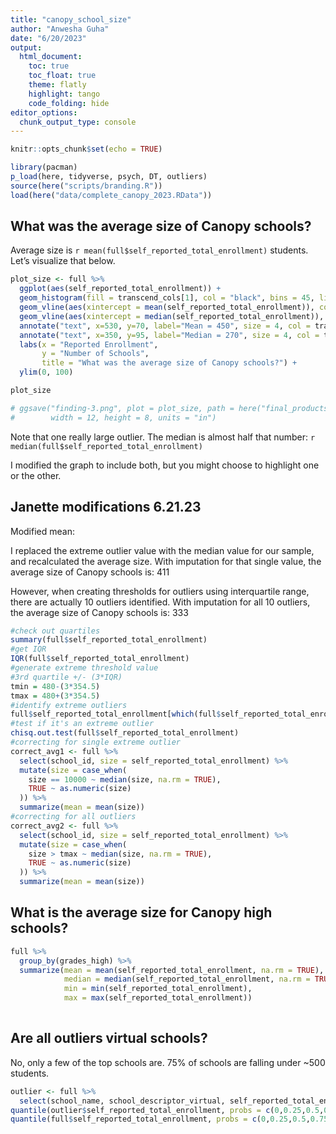 ```yaml
---
title: "canopy_school_size"
author: "Anwesha Guha"
date: "6/20/2023"
output: 
  html_document:
    toc: true
    toc_float: true
    theme: flatly
    highlight: tango
    code_folding: hide
editor_options: 
  chunk_output_type: console
---
```


```r
knitr::opts_chunk$set(echo = TRUE)
```

```r
library(pacman)
p_load(here, tidyverse, psych, DT, outliers)
source(here("scripts/branding.R"))
load(here("data/complete_canopy_2023.RData"))
```

## What was the average size of Canopy schools?

Average size is `r mean(full$self_reported_total_enrollment)` students. Let's visualize that below.

```r
plot_size <- full %>% 
  ggplot(aes(self_reported_total_enrollment)) +
  geom_histogram(fill = transcend_cols[1], col = "black", bins = 45, linewidth = .2) +
  geom_vline(aes(xintercept = mean(self_reported_total_enrollment)), col = transcend_cols[3]) +
  geom_vline(aes(xintercept = median(self_reported_total_enrollment)), col = transcend_cols[3]) +  
  annotate("text", x=530, y=70, label="Mean = 450", size = 4, col = transcend_cols[3], angle = 270) +
  annotate("text", x=350, y=95, label="Median = 270", size = 4, col = transcend_cols[3], angle = 270) +
  labs(x = "Reported Enrollment",
       y = "Number of Schools", 
       title = "What was the average size of Canopy schools?") +
  ylim(0, 100)

plot_size

# ggsave("finding-3.png", plot = plot_size, path = here("final_products", "draft-findings"),
#        width = 12, height = 8, units = "in")
```

Note that one really large outlier. The median is almost half that number: `r median(full$self_reported_total_enrollment)`

I modified the graph to include both, but you might choose to highlight one or the other.

## Janette modifications 6.21.23
Modified mean:

I replaced the extreme outlier value with the median value for our sample, and recalculated the average size. With imputation for that single value, the average size of Canopy schools is: 411

However, when creating thresholds for outliers using interquartile range, there are actually 10 outliers identified. With imputation for all 10 outliers, the average size of Canopy schools is: 333

```r
#check out quartiles
summary(full$self_reported_total_enrollment)
#get IQR
IQR(full$self_reported_total_enrollment)
#generate extreme threshold value 
#3rd quartile +/- (3*IQR)
tmin = 480-(3*354.5)
tmax = 480+(3*354.5)
#identify extreme outliers
full$self_reported_total_enrollment[which(full$self_reported_total_enrollment < tmin | full$self_reported_total_enrollment > tmax)]
#test if it's an extreme outlier
chisq.out.test(full$self_reported_total_enrollment)
#correcting for single extreme outlier
correct_avg1 <- full %>% 
  select(school_id, size = self_reported_total_enrollment) %>% 
  mutate(size = case_when(
    size == 10000 ~ median(size, na.rm = TRUE),
    TRUE ~ as.numeric(size)
  )) %>% 
  summarize(mean = mean(size))
#correcting for all outliers
correct_avg2 <- full %>% 
  select(school_id, size = self_reported_total_enrollment) %>% 
  mutate(size = case_when(
    size > tmax ~ median(size, na.rm = TRUE),
    TRUE ~ as.numeric(size)  
  )) %>% 
  summarize(mean = mean(size))
```

## What is the average size for Canopy high schools?

```r
full %>% 
  group_by(grades_high) %>% 
  summarize(mean = mean(self_reported_total_enrollment, na.rm = TRUE),
            median = median(self_reported_total_enrollment, na.rm = TRUE), 
            min = min(self_reported_total_enrollment),
            max = max(self_reported_total_enrollment))
  
```

## Are all outliers virtual schools?
No, only a few of the top schools are.
75% of schools are falling under ~500 students.

```r
outlier <- full %>% 
  select(school_name, school_descriptor_virtual, self_reported_total_enrollment, grades_elementary, grades_middle, grades_high, school_descriptor)
quantile(outlier$self_reported_total_enrollment, probs = c(0,0.25,0.5,0.75,1))
quantile(full$self_reported_total_enrollment, probs = c(0,0.25,0.5,0.75,1))
```

